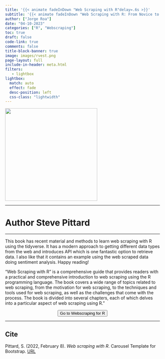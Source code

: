 ```yaml
---
title: '{{< animate fadeInDown "Web Scraping with R"delay=.6s >}}'
subtitle: '{{< animate fadeInDown "Web Scraping with R: From Novice to Expert - Your Complete Guide to Web Data Extraction and Analysis using R Programming"delay=.6s >}}'
author: ["Jorge Roa"]
date: "04-10-2023"
categories: ["R", "Webscraping"]
toc: true
draft: false
code-link: true
comments: false
title-block-banner: true
image: images/rvest.png
page-layout: full
include-in-header: meta.html
filters:
   - lightbox
lightbox: 
  match: auto
  effect: fade
  desc-position: left
  css-class: "lightwidth"
---
```



<div class="books">

![](images/rvest.png){fig-align="center" width="300"}

</div>

<hr class="sep-2" />

<h1 class="book_aut"> Author
  <span style="font-size: 1em;">Steve Pittard</span>
</h1>

<hr class="sep-2" />


This book has recent material and methods to learn web scraping with R using the tidyverse. It has a modern approach to getting different data types from the web and introduces API which is one fantastic option to retrieve data. I also like that it contains an example using the web scraped data doing sentiment analysis. Happy reading!

"Web Scraping with R" is a comprehensive guide that provides readers with a practical and comprehensive introduction to web scraping using the R programming language. The book covers a wide range of topics related to web scraping, from the motivation for web scraping, to the techniques and tools used for web scraping, as well as the challenges that come with the process. The book is divided into several chapters, each of which delves into a particular aspect of web scraping using R."




<center>
<form action="https://steviep42.github.io/webscraping/book/">
<button class="btn-hover color-9" target="_blank">
Go to Webscraping for R 
</button>
</form>
</center>

<hr class="sep-2" />

::: {.callout-tip}
## Cite
Pittard, S. (2022, February 8). *Web scraping with R*. Carousel Template for Bootstrap. [URL](https://steviep42.github.io/webscraping/book/?)
:::

